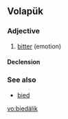 ==Volapük==

===Adjective===
{{infl|vo|adjective}}

# [[bitter]] (emotion)

====Declension====
{{vo-decl-adj}}

===See also===
* [[bied]]

[[vo:biedälik]]